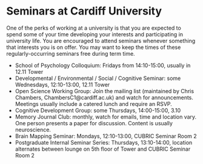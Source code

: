 # Seminars at Cardiff University

One of the perks of working at a university is that you are expected to spend some of your time developing your interests and participating in university life. You are encouraged to attend seminars whenever something that interests you is on offer. You may want to keep the times of these regularly-occurring seminars free during term time.

* School of Psychology Colloquium: Fridays from 14:10-15:00, usually in 12.11 Tower
* Developmental / Environmental / Social / Cognitive Seminar: some Wednesdays, 12:10-13:00, 12.11 Tower
* Open Science Working Group: Join the mailing list (maintained by Chris Chambers, ChambersC1@cardiff.ac.uk) and watch for announcements. Meetings usually include a catered lunch and require an RSVP.
* Cognitive Development Group: some Thursdays, 14:00-15:00, 3.10
* Memory Journal Club: monthly, watch for emails, time and location vary. One person presents a paper for discussion. Content is usually neuroscience.
* Brain Mapping Seminar: Mondays, 12:10-13:00, CUBRIC Seminar Room 2
* Postgraduate Internal Seminar Series: Thursdays, 13:10-14:00, location alternates between lounge on 5th floor of Tower and CUBRIC Seminar Room 2


